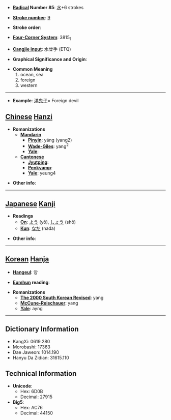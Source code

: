 * '''[[Wiktionary:Chinese radical index| Radical]] Number 85''': [[Wiktionary:Chinese radical index 水|水]]+6 strokes

* '''[[Wiktionary:Chinese total strokes index|Stroke number]]''': [[Wiktionary:Chinese total strokes index 9|9]]

* '''Stroke order''': 

* '''[[Wiktionary:Chinese four corner index|Four-Corner System]]''': 3815<sub>1</sub>

* '''[[Wiktionary:Chinese Cangjie index|Cangjie input]]''': 水廿手 (ETQ)

* '''Graphical Significance and Origin''': 

* '''Common Meaning'''
*#ocean, sea
*# foreign
*# western


----
* '''Example''': [[洋鬼子]]= Foreign devil

== [[Chinese]] [[Hanzi]] ==

* '''Romanizations'''
** '''[[Mandarin]]'''
*** '''[[Pinyin]]''': yáng (yang2)
*** '''[[Wade-Giles]]''': yang<sup>2</sup>
*** '''[[Yale]]''': 
** '''[[Cantonese]]'''
*** '''[[Jyutping]]''':
*** '''[[Penkyamp]]''': 
*** '''[[Yale]]''': yeung4

* '''Other info''': 

----

== [[Japanese]] [[Kanji]] ==

* '''Readings'''
** '''[[On]]''': [[よう]] (yō), [[しょう]] (shō)
** '''[[Kun]]''': [[なだ]] (nada)

* '''Other info''':  

----

== [[Korean]] [[Hanja]] ==

* '''[[Hangeul]]''': 양

* '''[[Eumhun]] reading''': 

* '''Romanizations'''
** '''[[The 2000 South Korean Revised Romanization|The 2000 South Korean Revised]]''': yang
** '''[[McCune-Reischauer]]''': yang
** '''[[Yale]]''': ayng

----

== Dictionary Information ==

* KangXi: 0619.280
* Morobashi: 17363
* Dae Jaweon: 1014.190
* Hanyu Da Zidian: 31615.110

== Technical Information ==

* '''Unicode''':
** Hex: 6D0B
** Decimal: 27915
* '''Big5''':
** Hex: AC76
** Decimal: 44150